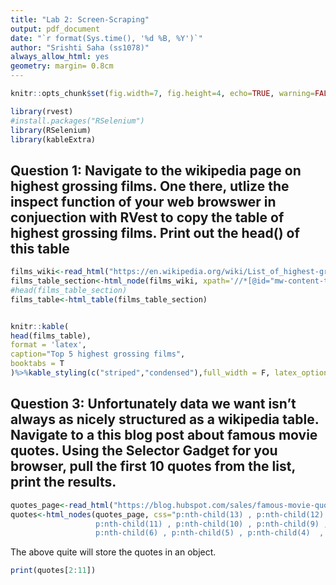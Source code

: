 ---
title: "Lab 2: Screen-Scraping"
output: pdf_document
date: "`r format(Sys.time(), '%d %B, %Y')`"
author: "Srishti Saha (ss1078)"
always_allow_html: yes
geometry: margin= 0.8cm
---

```{r global_options, include=FALSE}
knitr::opts_chunk$set(fig.width=7, fig.height=4, echo=TRUE, warning=FALSE, message=FALSE, fig.align = "center", out.width = '40%')
```

```{r echo=FALSE}
library(rvest)
#install.packages("RSelenium")
library(RSelenium)
library(kableExtra)
```


## Question 1: Navigate to the wikipedia page on highest grossing films. One there, utlize the inspect function of your web browswer in conjuection with RVest to copy the table of highest grossing films. Print out the head() of this table

```{r}
films_wiki<-read_html("https://en.wikipedia.org/wiki/List_of_highest-grossing_films")
films_table_section<-html_node(films_wiki, xpath='//*[@id="mw-content-text"]/div/table[1]')
#head(films_table_section)
films_table<-html_table(films_table_section)


knitr::kable(
head(films_table),
format = 'latex',
caption="Top 5 highest grossing films",
booktabs = T
)%>%kable_styling(c("striped","condensed"),full_width = F, latex_options = "hold_position",font_size = 7)
```




## Question 3: Unfortunately data we want isn’t always as nicely structured as a wikipedia table. Navigate to a this blog post about famous movie quotes. Using the Selector Gadget for you browser, pull the first 10 quotes from the list, print the results.

```{r}
quotes_page<-read_html("https://blog.hubspot.com/sales/famous-movie-quotes")
quotes<-html_nodes(quotes_page, css="p:nth-child(13) , p:nth-child(12) , 
                   p:nth-child(11) , p:nth-child(10) , p:nth-child(9) , p:nth-child(8) , p:nth-child(7) ,
                   p:nth-child(6) , p:nth-child(5) , p:nth-child(4)  , p:nth-child(3) .epsilon")

```
The above quite will store the quotes in an object.

```{r echo=FALSE}
print(quotes[2:11])
```

